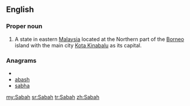 ==English==
===Proper noun===
{{en-proper noun}}

#A state in eastern [[Malaysia]] located at the Northern part of the [[Borneo]] island with the main city [[Kota Kinabalu]] as its capital.

===Anagrams===
* {{alphagram|aabhs}}
* [[abash#English|abash]]
* [[sabha#English|sabha]]

[[my:Sabah]]
[[sr:Sabah]]
[[tr:Sabah]]
[[zh:Sabah]]